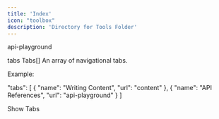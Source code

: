 ```yaml
---
title: 'Index'
icon: "toolbox"
description: 'Directory for Tools Folder'
---
```


api-playground

tabs
Tabs[]
An array of navigational tabs.

Example:


"tabs": [
  {
    "name": "Writing Content",
    "url": "content"
  },
  {
    "name": "API References",
    "url": "api-playground"
  }
]

Show Tabs

